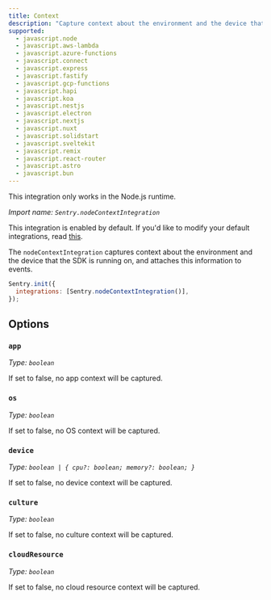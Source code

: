 ```yaml
---
title: Context
description: "Capture context about the environment and the device that the client is running on, and add it to events. (default)"
supported:
  - javascript.node
  - javascript.aws-lambda
  - javascript.azure-functions
  - javascript.connect
  - javascript.express
  - javascript.fastify
  - javascript.gcp-functions
  - javascript.hapi
  - javascript.koa
  - javascript.nestjs
  - javascript.electron
  - javascript.nextjs
  - javascript.nuxt
  - javascript.solidstart
  - javascript.sveltekit
  - javascript.remix
  - javascript.react-router
  - javascript.astro
  - javascript.bun
---
```


<Alert level="info">

This integration only works in the Node.js runtime.

</Alert>

_Import name: `Sentry.nodeContextIntegration`_

This integration is enabled by default. If you'd like to modify your default integrations, read [this](./../#modifying-default-integrations).

The `nodeContextIntegration` captures context about the environment and the device that the SDK is running on, and attaches this information to events.

```JavaScript
Sentry.init({
  integrations: [Sentry.nodeContextIntegration()],
});
```

## Options

### `app`

_Type: `boolean`_

If set to false, no app context will be captured.

### `os`

_Type: `boolean`_

If set to false, no OS context will be captured.

### `device`

_Type: `boolean | { cpu?: boolean; memory?: boolean; }`_

If set to false, no device context will be captured.

### `culture`

_Type: `boolean`_

If set to false, no culture context will be captured.

### `cloudResource`

_Type: `boolean`_

If set to false, no cloud resource context will be captured.
